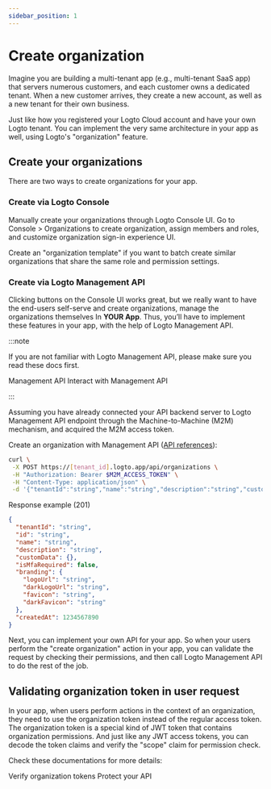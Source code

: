 ```yaml
---
sidebar_position: 1
---
```


# Create organization

Imagine you are building a multi-tenant app (e.g., multi-tenant SaaS app) that servers numerous customers, and each customer owns a dedicated tenant. When a new customer arrives, they create a new account, as well as a new tenant for their own business.

Just like how you registered your Logto Cloud account and have your own Logto tenant. You can implement the very same architecture in your app as well, using Logto's "organization" feature.

## Create your organizations

There are two ways to create organizations for your app.

### Create via Logto Console

Manually create your organizations through Logto Console UI. Go to <CloudLink to="/organizations">Console > Organizations</CloudLink> to create organization, assign members and roles, and customize organization sign-in experience UI.

Create an "organization template" if you want to batch create similar organizations that share the same role and permission settings.

### Create via Logto Management API

Clicking buttons on the Console UI works great, but we really want to have the end-users self-serve and create organizations, manage the organizations themselves In **YOUR App**. Thus, you’ll have to implement these features in your app, with the help of Logto Management API.

:::note

If you are not familiar with Logto Management API, please make sure you read these docs first.

<Url href="/concepts/core-service/#management-api">Management API</Url>
<Url href="/integrate-logto/interact-with-management-api">Interact with Management API</Url>

:::

Assuming you have already connected your API backend server to Logto Management API endpoint through the Machine-to-Machine (M2M) mechanism, and acquired the M2M access token.

Create an organization with Management API ([API references](https://openapi.logto.io/operation/operation-createorganization)):

```bash
curl \
 -X POST https://[tenant_id].logto.app/api/organizations \
 -H "Authorization: Bearer $M2M_ACCESS_TOKEN" \
 -H "Content-Type: application/json" \
 -d '{"tenantId":"string","name":"string","description":"string","customData":{},"isMfaRequired":false,"branding":{"logoUrl":"string","darkLogoUrl":"string","favicon":"string","darkFavicon":"string"},"createdAt":1234567890}'
```

Response example (201)

```json
{
  "tenantId": "string",
  "id": "string",
  "name": "string",
  "description": "string",
  "customData": {},
  "isMfaRequired": false,
  "branding": {
    "logoUrl": "string",
    "darkLogoUrl": "string",
    "favicon": "string",
    "darkFavicon": "string"
  },
  "createdAt": 1234567890
}
```

Next, you can implement your own API for your app. So when your users perform the "create organization" action in your app, you can validate the request by checking their permissions, and then call Logto Management API to do the rest of the job.

## Validating organization token in user request

In your app, when users perform actions in the context of an organization, they need to use the organization token instead of the regular access token. The organization token is a special kind of JWT token that contains organization permissions. And just like any JWT access tokens, you can decode the token claims and verify the "scope" claim for permission check.

Check these documentations for more details:

<Url href="/authorization/org-template/protect-org-resources">Verify organization tokens</Url>
<Url href="/authorization/api-resources/protect-your-api">Protect your API</Url>
